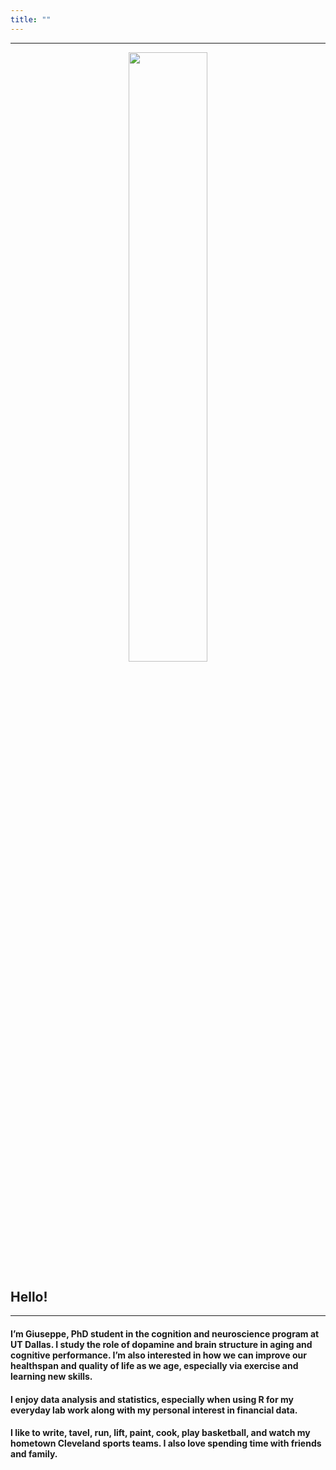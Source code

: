 ```yaml
---
title: ""
---
```


---

<center>
![](ggm5.png){
width=50% }
</center>



## Hello!

---

#### I'm Giuseppe, PhD student in the cognition and neuroscience program at UT Dallas. I study the role of dopamine and brain structure in aging and cognitive performance. I'm also interested in how we can improve our healthspan and quality of life as we age, especially via exercise and learning new skills. 

#### I enjoy data analysis and statistics, especially when using R for my everyday lab work along with my personal interest in financial data.

#### I like to write, tavel, run, lift, paint, cook, play basketball, and watch my hometown Cleveland sports teams. I also love spending time with friends and family. 




